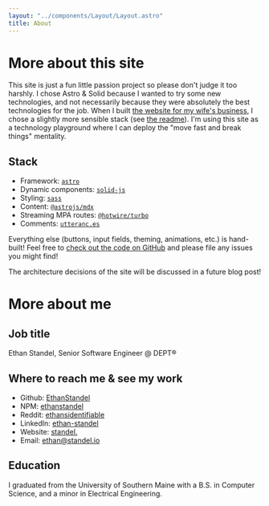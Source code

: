 ```yaml
---
layout: "../components/Layout/Layout.astro"
title: About
---
```


# More about this site

This site is just a fun little passion project so please don't judge it too harshly.
I chose Astro & Solid because I wanted to try some new technologies, and not necessarily because they were absolutely the best technologies for the job.
When I built [the website for my wife's business](https://cakeelizabeth.com/), I chose a slightly more sensible stack (see [the readme](https://github.com/EthanStandel/cakeelizabethdotcom#cakeelizabethcom)).
I'm using this site as a technology playground where I can deploy the "move fast and break things" mentality.

## Stack

- Framework: [`astro`](https://astro.build/)
- Dynamic components: [`solid-js`](https://www.solidjs.com/)
- Styling: [`sass`](https://sass-lang.com/)
- Content: [`@astrojs/mdx`](https://docs.astro.build/en/guides/integrations-guide/mdx/)
- Streaming MPA routes: [`@hotwire/turbo`](https://turbo.hotwired.dev/)
- Comments: [`utteranc.es`](https://utteranc.es/)

Everything else (buttons, input fields, theming, animations, etc.) is hand-built!
Feel free to [check out the code on GitHub](https://github.com/EthanStandel/standeldotio) and please file any issues you might find!

The architecture decisions of the site will be discussed in a future blog post!

# More about me

## Job title

Ethan Standel, Senior Software Engineer @ DEPT®

## Where to reach me & see my work

- Github: [EthanStandel](https://github.com/EthanStandel)
- NPM: [ethanstandel](https://www.npmjs.com/~ethanstandel)
- Reddit: [ethansidentifiable](https://www.reddit.com/user/ethansidentifiable)
- LinkedIn: [ethan-standel](https://www.linkedin.com/in/ethan-standel-3477b575/)
- Website: [standel.](devhttps://standel.dev/)
- Email: [ethan@standel.io](mailto:ethan@standel.io)

## Education

I graduated from the University of Southern Maine with a B.S. in Computer Science, and a minor in Electrical Engineering.